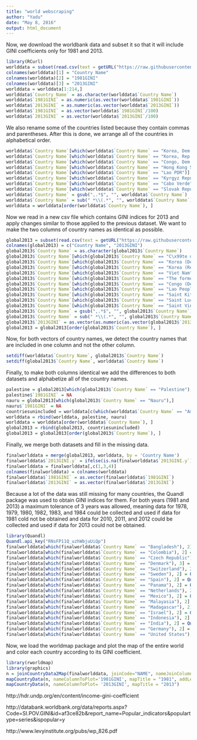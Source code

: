 ```yaml
---
title: "world webscraping"
author: "Yadu"
date: "May 8, 2016"
output: html_document
---
```


Now, we download the worldbank data and subset it so that it will include GINI coefficients only for 1981 and 2013.

```r
library(RCurl)
worlddata = subset(read.csv(text = getURL("https://raw.githubusercontent.com/cyadusha/Popular-indicators/master/55e42714-cbf5-42ee-9995-eed3fc8d3102_Data.csv"), sep = ","), select = c(Country.Name, X1981..YR1981., X2013..YR2013.))
colnames(worlddata)[1] = "Country Name"
colnames(worlddata)[2] = "1981GINI"
colnames(worlddata)[3] = "2013GINI"
worlddata = worlddata[1:214,]
worlddata$`Country Name` = as.character(worlddata$`Country Name`)
worlddata$`1981GINI` = as.numeric(as.vector(worlddata$`1981GINI`))
worlddata$`2013GINI` = as.numeric(as.vector(worlddata$`2013GINI`))
worlddata$`1981GINI` = as.vector(worlddata$`1981GINI`/100)
worlddata$`2013GINI` = as.vector(worlddata$`2013GINI`/100)
```

We also rename some of the countries listed because they contain commas and parentheses. After this is done, we arrange all of the countries in alphabetical order.

```r
worlddata$`Country Name`[which(worlddata$`Country Name` == "Korea, Dem. People's Rep.")]  = "North Korea"
worlddata$`Country Name`[which(worlddata$`Country Name` == "Korea, Rep.")]  = "South Korea"
worlddata$`Country Name`[which(worlddata$`Country Name` == "Congo, Dem. Rep.")] = "Democratic Republic of the Congo"
worlddata$`Country Name`[which(worlddata$`Country Name` == "Hong Kong SAR, China")] = "Hong Kong"
worlddata$`Country Name`[which(worlddata$`Country Name` == "Lao PDR")] = "Laos"
worlddata$`Country Name`[which(worlddata$`Country Name` == "Kyrgyz Republic")] = "Kyrgyzstan"
worlddata$`Country Name`[which(worlddata$`Country Name` == "Cabo Verde")] = "Cape Verde"
worlddata$`Country Name`[which(worlddata$`Country Name` == "Slovak Republic")] = "Slovakia"
worlddata$`Country Name` = gsub(",.*$", "", worlddata$`Country Name`)
worlddata$`Country Name` = sub(" *\\(.*", "", worlddata$`Country Name`)
worlddata = worlddata[order(worlddata$`Country Name`), ]
```

Now we read in a new csv file which contains GINI indices for 2013 and apply changes similar to those applied to the previous dataset. We want to make the two columns of country names as identical as possible.

```r
global2013 = subset(read.csv(text = getURL("https://raw.githubusercontent.com/cyadusha/Data_Extract_From_World_Development_Indicators/master/global2013.csv"), sep = ","), select = c(X, X.1))[18:212, ]
colnames(global2013) = c("Country Name", "2013GINI")
global2013$`Country Name` = as.character(global2013$`Country Name`)
global2013$`Country Name`[which(global2013$`Country Name` == "C\x99te d'Ivoire")] = "Cote d'Ivoire"
global2013$`Country Name`[which(global2013$`Country Name` == "Korea (Democratic People's Rep. of)")] = "North Korea"
global2013$`Country Name`[which(global2013$`Country Name` == "Korea (Republic of)")] = "South Korea"
global2013$`Country Name`[which(global2013$`Country Name` == "Viet Nam")] = "Vietnam"
global2013$`Country Name`[which(global2013$`Country Name` == "The former Yugoslav Republic of Macedonia")] = "Macedonia"
global2013$`Country Name`[which(global2013$`Country Name` == "Congo (Democratic Republic of the)")] = "Democratic Republic of the Congo"
global2013$`Country Name`[which(global2013$`Country Name` == "Lao People's Democratic Republic")] = "Laos"
global2013$`Country Name`[which(global2013$`Country Name` == "Saint Kitts and Nevis")] = "St. Kitts and Nevis"
global2013$`Country Name`[which(global2013$`Country Name` == "Saint Lucia")] = "St. Lucia"
global2013$`Country Name`[which(global2013$`Country Name` == "Saint Vincent and the Grenadines")] = "St. Vincent and the Grenadines"
global2013$`Country Name` = gsub(",.*$", "", global2013$`Country Name`)
global2013$`Country Name` = sub(" *\\(.*", "", global2013$`Country Name`)
global2013$`2013GINI` = as.vector(as.numeric(as.vector(global2013$`2013GINI`))/100)
global2013 = global2013[order(global2013$`Country Name`), ]
```

Now, for both vectors of country names, we detect the country names that are included in one column and not the other column.

```r
setdiff(worlddata$`Country Name`, global2013$`Country Name`)
setdiff(global2013$`Country Name`, worlddata$`Country Name`)
```

Finally, to make both columns identical we add the differences to both datasets and alphabetize all of the country names. 

```r
palestine = global2013[which(global2013$`Country Name` == "Palestine"),]
palestine$`1981GINI` = NA
nauru = global2013[which(global2013$`Country Name` == "Nauru"),]
nauru$`1981GINI` = NA
countriesunincluded = worlddata[c(which(worlddata$`Country Name` == "American Samoa"), which(worlddata$`Country Name` == "Aruba"), which(worlddata$`Country Name` == "Bermuda"), which(worlddata$`Country Name` == "Cayman Islands"), which(worlddata$`Country Name` == "Channel Islands"), which(worlddata$`Country Name` == "Curacao"), which(worlddata$`Country Name` == "Faroe Islands"), which(worlddata$`Country Name` == "French Polynesia"), which(worlddata$`Country Name` == "Greenland"), which(worlddata$`Country Name` == "Guam"), which(worlddata$`Country Name` == "Isle of Man"), which(worlddata$`Country Name` == "Kosovo"), which(worlddata$`Country Name` == "Macao SAR"), which(worlddata$`Country Name` == "New Caledonia"), which(worlddata$`Country Name` == "Northern Mariana Islands"), which(worlddata$`Country Name` == "Puerto Rico"), which(worlddata$`Country Name` == "Sint Maarten"), which(worlddata$`Country Name` == "St. Martin"), which(worlddata$`Country Name` == "Turks and Caicos Islands"), which(worlddata$`Country Name` == "Virgin Islands"), which(worlddata$`Country Name` == "West Bank and Gaza")), c(1,3)]
worlddata = rbind(worlddata, palestine, nauru)
worlddata = worlddata[order(worlddata$`Country Name`), ]
global2013 = rbind(global2013, countriesunincluded)
global2013 = global2013[order(global2013$`Country Name`), ]
```

Finally, we merge both datasets and fill in the missing data.

```r
finalworlddata = merge(global2013, worlddata, by = 'Country Name')
finalworlddata$`2013GINI.y` = ifelse(is.na(finalworlddata$`2013GINI.y`) == TRUE, finalworlddata$`2013GINI.x`, finalworlddata$`2013GINI.y`)
finalworlddata = finalworlddata[,c(1,3,4)]
colnames(finalworlddata) = colnames(worlddata)
finalworlddata$`1981GINI` = as.vector(finalworlddata$`1981GINI`)
finalworlddata$`2013GINI` = as.vector(finalworlddata$`2013GINI`)
```

Because a lot of the data was still missing for many countries, the Quandl package was used to obtain GINI indices for them. For both years (1981 and 2013) a maximum tolerance of 3 years was allowed, meaning data for 1978, 1979, 1980, 1982, 1983, and 1984 could be collected and used if data for 1981 cold not be obtained and data for 2010, 2011, and 2012 could be collected and used if data for 2013 could not be obtained.   

```r
library(Quandl)
Quandl.api_key("RNsFP11Q_uzhWbjuUiQp")
finalworlddata[which(finalworlddata$`Country Name` == "Bangladesh"), 2] = Quandl("WORLDBANK/BGD_SI_POV_GINI")[nrow(Quandl("WORLDBANK/BGD_SI_POV_GINI")),2]/100 #1984
finalworlddata[which(finalworlddata$`Country Name` == "Colombia"), 2] = Quandl("WORLDBANK/COL_SI_POV_GINI")[nrow(Quandl("WORLDBANK/COL_SI_POV_GINI")),2]/100 #1980
finalworlddata[which(finalworlddata$`Country Name` == "Czech Republic"), 3] = Quandl("WORLDBANK/CZE_SI_POV_GINI")[1,2]/100 #2011
finalworlddata[which(finalworlddata$`Country Name` == "Denmark"), 3] = Quandl("WORLDBANK/DNK_SI_POV_GINI")[1,2]/100 #2010
finalworlddata[which(finalworlddata$`Country Name` == "Switzerland"), 2] = Quandl("WORLDBANK/CHE_SI_POV_GINI")[nrow(Quandl("WORLDBANK/CHE_SI_POV_GINI")),2]/100 #1982
finalworlddata[which(finalworlddata$`Country Name` == "Sweden"), 2] = Quandl("WORLDBANK/SWE_SI_POV_GINI")[nrow(Quandl("WORLDBANK/SWE_SI_POV_GINI")),2]/100 #1981
finalworlddata[which(finalworlddata$`Country Name` == "Spain"), 2] = Quandl("WORLDBANK/ESP_SI_POV_GINI")[nrow(Quandl("WORLDBANK/ESP_SI_POV_GINI")),2]/100 #1980
finalworlddata[which(finalworlddata$`Country Name` == "Panama"), 2] = Quandl("WORLDBANK/PAN_SI_POV_GINI")[nrow(Quandl("WORLDBANK/PAN_SI_POV_GINI")),2]/100 #1979
finalworlddata[which(finalworlddata$`Country Name` == "Netherlands"), 2] = Quandl("WORLDBANK/NLD_SI_POV_GINI")[nrow(Quandl("WORLDBANK/NLD_SI_POV_GINI")),2]/100 #1983
finalworlddata[which(finalworlddata$`Country Name` == "Mexico"), 2] = Quandl("WORLDBANK/MEX_SI_POV_GINI")[nrow(Quandl("WORLDBANK/MEX_SI_POV_GINI")),2]/100 #1984
finalworlddata[which(finalworlddata$`Country Name` == "Malayasia"), 2] = Quandl("WORLDBANK/MYS_SI_POV_GINI")[nrow(Quandl("WORLDBANK/MYS_SI_POV_GINI")),2]/100 #1984
finalworlddata[which(finalworlddata$`Country Name` == "Madagascar"), 2] = Quandl("WORLDBANK/MDG_SI_POV_GINI")[nrow(Quandl("WORLDBANK/MDG_SI_POV_GINI")),2]/100 #1980
finalworlddata[which(finalworlddata$`Country Name` == "Israel"), 2] = Quandl("WORLDBANK/ISR_SI_POV_GINI")[nrow(Quandl("WORLDBANK/ISR_SI_POV_GINI")),2]/100 #1979
finalworlddata[which(finalworlddata$`Country Name` == "Indonesia"), 2] = Quandl("WORLDBANK/IDN_SI_POV_GINI")[nrow(Quandl("WORLDBANK/IDN_SI_POV_GINI")),2]/100 #1984
finalworlddata[which(finalworlddata$`Country Name` == "India"), 2] = Quandl("WORLDBANK/IND_SI_POV_GINI")[nrow(Quandl("WORLDBANK/IND_SI_POV_GINI"))-1,2]/100 #1983
finalworlddata[which(finalworlddata$`Country Name` == "Germany"), 2] = Quandl("WORLDBANK/DEU_SI_POV_GINI")[nrow(Quandl("WORLDBANK/DEU_SI_POV_GINI")),2]/100
finalworlddata[which(finalworlddata$`Country Name` == "United States"), 2] = 0.471 # obtained from Table 3 of http://www.levyinstitute.org/pubs/wp_826.pdf
```

Now, we load the worldmap package and plot the map of the entire world and color each country according to its GINI coefficient.

```r
library(rworldmap)
library(graphics)
n = joinCountryData2Map(finalworlddata, joinCode="NAME", nameJoinColumn="Country Name")
mapCountryData(n, nameColumnToPlot='1981GINI', mapTitle = "1981", addLegend = F)
mapCountryData(n, nameColumnToPlot= '2013GINI', mapTitle = "2013")
```

http://hdr.undp.org/en/content/income-gini-coefficient

http://databank.worldbank.org/data/reports.aspx?Code=SI.POV.GINI&id=af3ce82b&report_name=Popular_indicators&populartype=series&ispopular=y

http://www.levyinstitute.org/pubs/wp_826.pdf